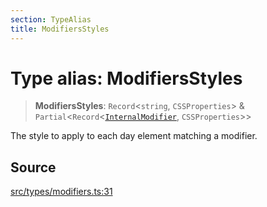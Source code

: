 ```yaml
---
section: TypeAlias
title: ModifiersStyles
---
```


# Type alias: ModifiersStyles

> **ModifiersStyles**: `Record`\<`string`, `CSSProperties`\> & `Partial`\<`Record`\<[`InternalModifier`](/docs/api/next/type-aliases/InternalModifier.mdx), `CSSProperties`\>\>

The style to apply to each day element matching a modifier.

## Source

[src/types/modifiers.ts:31](https://github.com/gpbl/react-day-picker/blob/854070dd0/src/types/modifiers.ts#L31)
